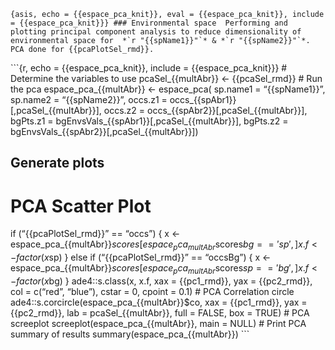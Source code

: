 ```{asis, echo = {{espace_pca_knit}}, eval = {{espace_pca_knit}}, include = {{espace_pca_knit}}}
### Environmental space 
Performing and plotting principal component analysis to reduce dimensionality of environmental space for  *`r "{{spName1}}"`* & *`r "{{spName2}}"`*. PCA done for {{pcaPlotSel_rmd}}.
```

```{r, echo = {{espace_pca_knit}}, include = {{espace_pca_knit}}}
# Determine the variables to use
pcaSel_{{multAbr}} <- {{pcaSel_rmd}}
# Run the pca
espace_pca_{{multAbr}} <- espace_pca(
  sp.name1 = "{{spName1}}",
  sp.name2 = "{{spName2}}", 
  occs.z1 = occs_{{spAbr1}}[,pcaSel_{{multAbr}}],
  occs.z2 = occs_{{spAbr2}}[,pcaSel_{{multAbr}}],
  bgPts.z1 = bgEnvsVals_{{spAbr1}}[,pcaSel_{{multAbr}}],
  bgPts.z2 = bgEnvsVals_{{spAbr2}}[,pcaSel_{{multAbr}}])

## Generate plots
# PCA Scatter Plot
if ("{{pcaPlotSel_rmd}}" == "occs") {
  x <- espace_pca_{{multAbr}}$scores[espace_pca_{{multAbr}}$scores$bg == 'sp', ]
  x.f <- factor(x$sp)
} else if ("{{pcaPlotSel_rmd}}" == "occsBg") {
  x <- espace_pca_{{multAbr}}$scores[espace_pca_{{multAbr}}$scores$sp == 'bg', ]
  x.f <- factor(x$bg)
}
ade4::s.class(x, x.f, xax = {{pc1_rmd}}, yax = {{pc2_rmd}},
              col = c("red", "blue"), cstar = 0, cpoint = 0.1)
# PCA Correlation circle
ade4::s.corcircle(espace_pca_{{multAbr}}$co, xax = {{pc1_rmd}}, yax = {{pc2_rmd}},
                  lab = pcaSel_{{multAbr}}, full = FALSE, box = TRUE)
# PCA screeplot
screeplot(espace_pca_{{multAbr}}, main = NULL)
# Print PCA summary of results
summary(espace_pca_{{multAbr}})
```
